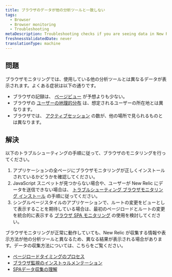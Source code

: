 ```yaml
---
title: ブラウザのデータが他の分析ツールと一致しない
tags:
  - Browser
  - Browser monitoring
  - Troubleshooting
metaDescription: Troubleshooting checks if you are seeing data in New Relic that doesn't match other analytics tools.
freshnessValidatedDate: never
translationType: machine
---
```


## 問題

ブラウザモニタリングでは、使用している他の分析ツールとは異なるデータが表示されます。よくある症状は以下の通りです。

* ブラウザの記録は、 [ページビュー](/docs/browser/new-relic-browser/additional-standard-features/page-views-insights-your-sites-popularity) が予想よりも少ない。
* ブラウザの [ユーザーの地理的分布](/docs/browser/new-relic-browser/additional-standard-features/geography-webpage-performance-location) は、想定されるユーザーの所在地とは異なります。
* ブラウザでは、 [アクティブセッション](/docs/browser/new-relic-browser/page-load-timing-resources/session-tracking) の数が、他の場所で見られるものとは異なります。

## 解決

以下のトラブルシューティングの手順に従って、ブラウザのモニタリングを行ってください。

1. アプリケーションの全ページにブラウザモニタリングが正しくインストールされているかどうかを確認してください。
2. JavaScript スニペットが見つからない場合や、ユーザーが New Relic にデータを送信できない場合は、 [トラブルシューティング ブラウザモニタリング インストール](/docs/browser/new-relic-browser/installation-configuration/troubleshooting-browser-monitoring-installation) の手順に従ってください。
3. シングルページスタイルのアプリケーションで、ルートの変更をビューとして表示することを期待している場合は、最初のページロードとルートの変更を統合的に表示する [ブラウザ SPA モニタリング](/docs/browser/single-page-app-monitoring/get-started/welcome-single-page-app-monitoring) の使用を検討してください。

ブラウザモニタリングが正常に動作していても、New Relic が収集する情報や表示方法が他の分析ツールと異なるため、異なる結果が表示される場合があります。データの収集方法については、こちらをご覧ください。

* [ページロードタイミングのプロセス](/docs/browser/new-relic-browser/page-load-timing-resources/page-load-timing-process)
* [ブラウザ監視のインストゥルメンテーション](/docs/browser/new-relic-browser/page-load-timing-resources/instrumentation-browser-monitoring)
* [SPAデータ収集の理解](/docs/browser/single-page-app-monitoring/use-spa-data/understand-spa-data-collection)